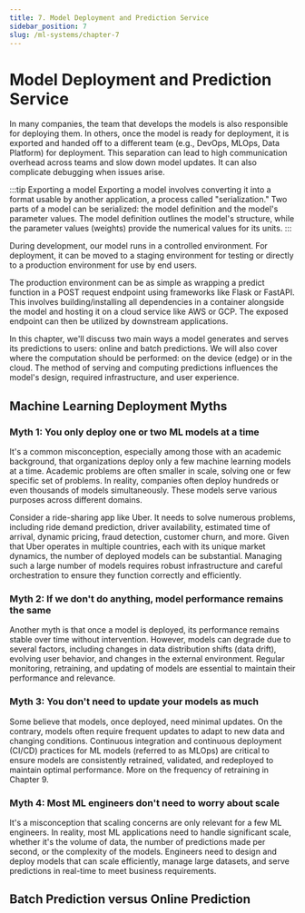 ```yaml
---
title: 7. Model Deployment and Prediction Service
sidebar_position: 7
slug: /ml-systems/chapter-7
---
```


# Model Deployment and Prediction Service


In many companies, the team that develops the models is also responsible for deploying them. In others, once the model is ready for deployment, it is exported and handed off to a different team (e.g., DevOps, MLOps, Data Platform) for deployment. This separation can lead to high communication overhead across teams and slow down model updates. It can also complicate debugging when issues arise.

:::tip Exporting a model
Exporting a model involves converting it into a format usable by another application, a process called "serialization." Two parts of a model can be serialized: the model definition and the model's parameter values. The model definition outlines the model's structure, while the parameter values (weights) provide the numerical values for its units.
:::

During development, our model runs in a controlled environment. For deployment, it can be moved to a staging environment for testing or directly to a production environment for use by end users.

The production environment can be as simple as wrapping a predict function in a POST request endpoint using frameworks like Flask or FastAPI. This involves building/installing all dependencies in a container alongside the model and hosting it on a cloud service like AWS or GCP. The exposed endpoint can then be utilized by downstream applications.

In this chapter, we'll discuss two main ways a model generates and serves its predictions to users: online and batch predictions. We will also cover where the computation should be performed: on the device (edge) or in the cloud. The method of serving and computing predictions influences the model's design, required infrastructure, and user experience.

## Machine Learning Deployment Myths

### Myth 1: You only deploy one or two ML models at a time

It's a common misconception, especially among those with an academic background, that organizations deploy only a few machine learning models at a time. Academic problems are often smaller in scale, solving one or few specific set of problems. In reality, companies often deploy hundreds or even thousands of models simultaneously. These models serve various purposes across different domains.

Consider a ride-sharing app like Uber. It needs to solve numerous problems, including ride demand prediction, driver availability, estimated time of arrival, dynamic pricing, fraud detection, customer churn, and more. Given that Uber operates in multiple countries, each with its unique market dynamics, the number of deployed models can be substantial. Managing such a large number of models requires robust infrastructure and careful orchestration to ensure they function correctly and efficiently.

### Myth 2: If we don't do anything, model performance remains the same

Another myth is that once a model is deployed, its performance remains stable over time without intervention. However, models can degrade due to several factors, including changes in data distribution shifts (data drift), evolving user behavior, and changes in the external environment. Regular monitoring, retraining, and updating of models are essential to maintain their performance and relevance.

### Myth 3: You don't need to update your models as much

Some believe that models, once deployed, need minimal updates. On the contrary, models often require frequent updates to adapt to new data and changing conditions. Continuous integration and continuous deployment (CI/CD) practices for ML models (referred to as MLOps) are critical to ensure models are consistently retrained, validated, and redeployed to maintain optimal performance. More on the frequency of retraining in Chapter 9. 

### Myth 4: Most ML engineers don't need to worry about scale

It's a misconception that scaling concerns are only relevant for a few ML engineers. In reality, most ML applications need to handle significant scale, whether it's the volume of data, the number of predictions made per second, or the complexity of the models. Engineers need to design and deploy models that can scale efficiently, manage large datasets, and serve predictions in real-time to meet business requirements.

## Batch Prediction versus Online Prediction
